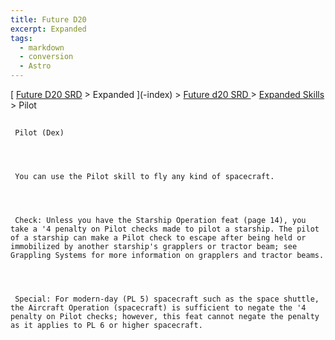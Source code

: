 ```yaml
---
title: Future D20
excerpt: Expanded
tags:
  - markdown
  - conversion
  - Astro
---
```







[
[Future D20 SRD]( / ) > Expanded
     ](-index)
     >
     [
      Future d20 SRD
     ](future-d20-srd-index)
     >
     [
      Expanded Skills
     ](future-d20-srd-expanded-skills-index)
     > Pilot
    





## 
     Pilot (Dex)
    



     You can use the Pilot skill to fly any kind of spacecraft.
    



     Check: Unless you have the Starship Operation feat (page 14), you take a '4 penalty on Pilot checks made to pilot a starship. The pilot of a starship can make a Pilot check to escape after being held or immobilized by another starship's grapplers or tractor beam; see Grappling Systems for more information on grapplers and tractor beams.
    



     Special: For modern-day (PL 5) spacecraft such as the space shuttle, the Aircraft Operation (spacecraft) is sufficient to negate the '4 penalty on Pilot checks; however, this feat cannot negate the penalty as it applies to PL 6 or higher spacecraft.
    




